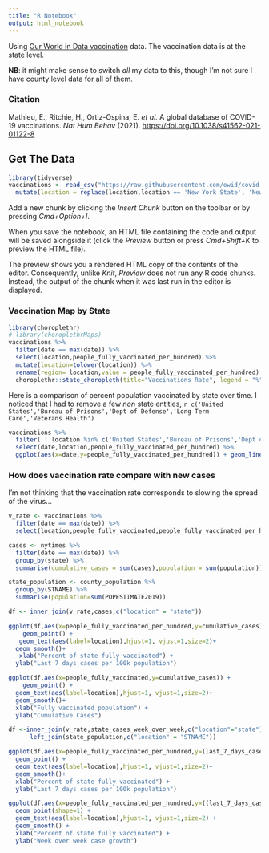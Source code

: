 ```yaml
---
title: "R Notebook"
output: html_notebook
---
```


Using [Our World in Data vaccination](https://github.com/owid/covid-19-data/tree/master/public/data/vaccinations) data. The vaccination data is at the state level.

**NB**: it might make sense to switch _all_ my data to this, though I'm not sure I have county level data for all of them.

### Citation
Mathieu, E., Ritchie, H., Ortiz-Ospina, E. _et al._ A global database of COVID-19 vaccinations. _Nat Hum Behav_ (2021). [https://doi.org/10.1038/s41562-021-01122-8](https://doi.org/10.1038/s41562-021-01122-8)

## Get The Data
```r
library(tidyverse)
vaccinations <- read_csv("https://raw.githubusercontent.com/owid/covid-19-data/master/public/data/vaccinations/us_state_vaccinations.csv") %>%
  mutate(location = replace(location,location == 'New York State', 'New York'))
```

Add a new chunk by clicking the *Insert Chunk* button on the toolbar or by pressing *Cmd+Option+I*.

When you save the notebook, an HTML file containing the code and output will be saved alongside it (click the *Preview* button or press *Cmd+Shift+K* to preview the HTML file). 

The preview shows you a rendered HTML copy of the contents of the editor. Consequently, unlike *Knit*, *Preview* does not run any R code chunks. Instead, the output of the chunk when it was last run in the editor is displayed.


### Vaccination Map by State
```r
library(choroplethr)
# library(choroplethrMaps)
vaccinations %>%
  filter(date == max(date)) %>%
  select(location,people_fully_vaccinated_per_hundred) %>%
  mutate(location=tolower(location)) %>%
  rename(region= location,value = people_fully_vaccinated_per_hundred) %>%
  choroplethr::state_choropleth(title="Vaccinations Rate", legend = "%", num_colors=1) 

```
Here is a comparison of percent population vaccinated by state over time. I noticed that I had to remove a few _non_ state entities, `r c('United States','Bureau of Prisons','Dept of Defense','Long Term Care','Veterans Health')`

```r
vaccinations %>% 
  filter( ! location %in% c('United States','Bureau of Prisons','Dept of Defense','Long Term Care','Veterans Health','Indian Health Svc')) %>%
  select(date,location,people_fully_vaccinated_per_hundred) %>%  
  ggplot(aes(x=date,y=people_fully_vaccinated_per_hundred)) + geom_line() + facet_wrap(~location)
```

### How does vaccination rate compare with new cases

I'm not thinking that the vaccination rate corresponds to slowing the spread of the virus...

```r
v_rate <- vaccinations %>%
  filter(date == max(date)) %>%
  select(location,people_fully_vaccinated,people_fully_vaccinated_per_hundred)

cases <- nytimes %>%
  filter(date == max(date)) %>%
  group_by(state) %>%
  summarise(cumulative_cases = sum(cases),population = sum(population))

state_population <- county_population %>%
  group_by(STNAME) %>%
  summarise(population=sum(POPESTIMATE2019))

df <- inner_join(v_rate,cases,c("location" = "state"))

ggplot(df,aes(x=people_fully_vaccinated_per_hundred,y=cumulative_cases)) +
    geom_point() + 
   geom_text(aes(label=location),hjust=1, vjust=1,size=2)+
  geom_smooth()+
   xlab("Percent of state fully vaccinated") + 
  ylab("Last 7 days cases per 100k population")

ggplot(df,aes(x=people_fully_vaccinated,y=cumulative_cases)) +
    geom_point() + 
  geom_text(aes(label=location),hjust=1, vjust=1,size=2)+
  geom_smooth()+
  xlab("Fully vaccinated population") + 
  ylab("Cumulative Cases")

df <-inner_join(v_rate,state_cases_week_over_week,c("location"="state")) %>%
      left_join(state_population,c("location" = "STNAME"))

ggplot(df,aes(x=people_fully_vaccinated_per_hundred,y=(last_7_days_cases/population*100000))) +
  geom_point() + 
  geom_text(aes(label=location),hjust=1, vjust=1,size=2)+
  geom_smooth()+
  xlab("Percent of state fully vaccinated") + 
  ylab("Last 7 days cases per 100k population")

ggplot(df,aes(x=people_fully_vaccinated_per_hundred,y=((last_7_days_cases-last_14_days_cases)/last_14_days_cases))) +
  geom_point(shape=1) + 
  geom_text(aes(label=location),hjust=1, vjust=1,size=2) +
  geom_smooth() +
  xlab("Percent of state fully vaccinated") + 
  ylab("Week over week case growth")


```

